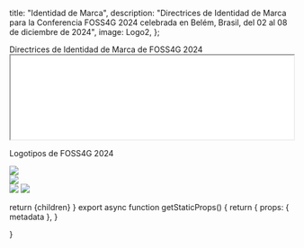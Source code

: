 

  title: "Identidad de Marca",
  description:
    "Directrices de Identidad de Marca para la Conferencia FOSS4G 2024 celebrada en Belém, Brasil, del 02 al 08 de diciembre de 2024",
  image: Logo2,
};

<Heading color="red" bubble>
  Directrices de Identidad de Marca de FOSS4G 2024
</Heading>

<div className="border-4 border-f4g_red">
  <iframe
    className="pdf sm:h-[800px] h-[400px]"
    src={`${useRouter().basePath ?? ""}/foss4g-2024-branding-guidelines.pdf`}
    width="100%"
  ></iframe>
</div>

<Heading color="green">Logotipos de FOSS4G 2024</Heading>

<div className="grid grid-cols-1 sm:grid-cols-3 sm:space-x-4 sm:space-y-2 ">
  <div className="p-4">
    <Image placeholder="blur" src={Logo1} className="bg-f4g_red rounded-lg" />
  </div>
  <div className="p-4">
    <Image placeholder="blur" src={Logo2} />
  </div>
  <div className="grid space-y-4">
    <Image placeholder="blur" src={Logo3} className="bg-f4g_red rounded-lg" />
    <Image placeholder="blur" src={Logo4} />
  </div>
</div>

  return <MdxLayout metadata={metadata}>{children}</MdxLayout>
}
export async function getStaticProps() {
  return {
    props: {
      metadata
    },
  }

}
